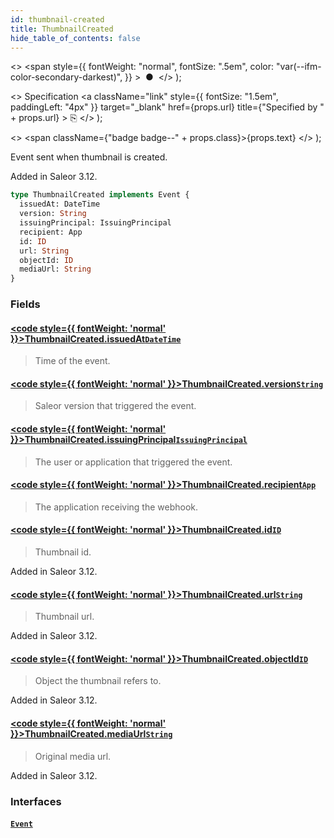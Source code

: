 ```yaml
---
id: thumbnail-created
title: ThumbnailCreated
hide_table_of_contents: false
---
```


  <>
    <span
      style={{
        fontWeight: "normal",
        fontSize: ".5em",
        color: "var(--ifm-color-secondary-darkest)",
      }}
    >
      &nbsp;●&nbsp;
    </span>
  </>
);

  <>
    Specification
    <a
      className="link"
      style={{ fontSize: "1.5em", paddingLeft: "4px" }}
      target="\_blank"
      href={props.url}
      title={"Specified by " + props.url}
    >
      ⎘
    </a>
  </>
);

  <>
    <span className={"badge badge--" + props.class}>{props.text}</span>
  </>
);

Event sent when thumbnail is created.

Added in Saleor 3.12.

```graphql
type ThumbnailCreated implements Event {
  issuedAt: DateTime
  version: String
  issuingPrincipal: IssuingPrincipal
  recipient: App
  id: ID
  url: String
  objectId: ID
  mediaUrl: String
}
```

### Fields

#### [<code style={{ fontWeight: 'normal' }}>ThumbnailCreated.<b>issuedAt</b></code>](#)<Bullet />[`DateTime`](../../api-reference/miscellaneous/scalars/date-time) <Badge class="secondary" text="scalar"/> <Badge class="secondary" text="miscellaneous"/>

> Time of the event.

#### [<code style={{ fontWeight: 'normal' }}>ThumbnailCreated.<b>version</b></code>](#)<Bullet />[`String`](../../api-reference/miscellaneous/scalars/string) <Badge class="secondary" text="scalar"/> <Badge class="secondary" text="miscellaneous"/>

> Saleor version that triggered the event.

#### [<code style={{ fontWeight: 'normal' }}>ThumbnailCreated.<b>issuingPrincipal</b></code>](#)<Bullet />[`IssuingPrincipal`](../../api-reference/miscellaneous/unions/issuing-principal) <Badge class="secondary" text="union"/> <Badge class="secondary" text="miscellaneous"/>

> The user or application that triggered the event.

#### [<code style={{ fontWeight: 'normal' }}>ThumbnailCreated.<b>recipient</b></code>](#)<Bullet />[`App`](../../api-reference/apps/objects/app) <Badge class="secondary" text="object"/> <Badge class="secondary" text="apps"/>

> The application receiving the webhook.

#### [<code style={{ fontWeight: 'normal' }}>ThumbnailCreated.<b>id</b></code>](#)<Bullet />[`ID`](../../api-reference/miscellaneous/scalars/id) <Badge class="secondary" text="scalar"/> <Badge class="secondary" text="miscellaneous"/>

> Thumbnail id.

Added in Saleor 3.12.

>

#### [<code style={{ fontWeight: 'normal' }}>ThumbnailCreated.<b>url</b></code>](#)<Bullet />[`String`](../../api-reference/miscellaneous/scalars/string) <Badge class="secondary" text="scalar"/> <Badge class="secondary" text="miscellaneous"/>

> Thumbnail url.

Added in Saleor 3.12.

>

#### [<code style={{ fontWeight: 'normal' }}>ThumbnailCreated.<b>objectId</b></code>](#)<Bullet />[`ID`](../../api-reference/miscellaneous/scalars/id) <Badge class="secondary" text="scalar"/> <Badge class="secondary" text="miscellaneous"/>

> Object the thumbnail refers to.

Added in Saleor 3.12.

>

#### [<code style={{ fontWeight: 'normal' }}>ThumbnailCreated.<b>mediaUrl</b></code>](#)<Bullet />[`String`](../../api-reference/miscellaneous/scalars/string) <Badge class="secondary" text="scalar"/> <Badge class="secondary" text="miscellaneous"/>

> Original media url.

Added in Saleor 3.12.

>

### Interfaces

#### [`Event`](../../api-reference/miscellaneous/interfaces/event) <Badge class="secondary" text="interface"/> <Badge class="secondary" text="miscellaneous"/>

>
